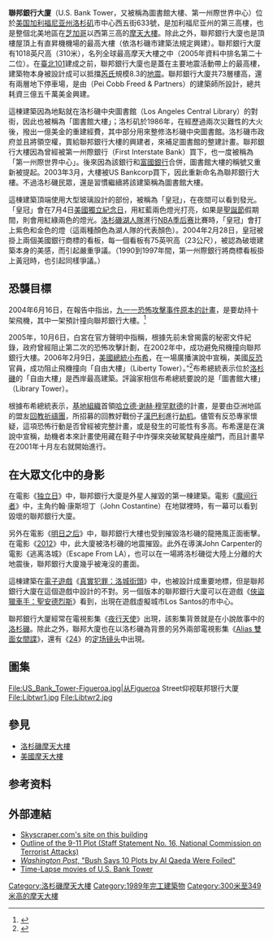 {{noteTA
|G1=Movie
|G2=Show
|1=zh-hant:摩天大樓;zh-hans:摩天大楼;
}}
{{Link style|time=2015-12-12T04:12:13+00:00}}

{{infobox building
|name                = '''聯邦銀行大厦'''
|former_names        = 圖書館大樓<br>第一州際世界中心
|image               = Los Angeles Library Tower (small) crop.jpg
|location            = 洛杉磯市中心西五街633號
|coordinates         = {{coord|34.0510|-118.2542|type:landmark_region:US-CA|display=inline,title}}
|completion_date     = 1989年
|architect           = {{le|貝聿銘建築事務所|Pei Cobb Freed & Partners}}<br>{{le|埃勒貝·貝克特建築工程事務所|Ellerbe Becket}}
|cost                = {{USD|3億5仟萬}}
|floor_area          = {{convert|1432540|sqft|abbr=on}}
|top_floor           = {{convert|968|ft|abbr=on}}
|floor_count         = 73<br>2層地下室
|architectural_style = [[後現代主義建築|後現代主義]]
|building_type       = 辦公室
|architectural       = {{convert|1018|ft|abbr=on}}
|elevator_count      = 24
|developer           = 馬奎爾商業地產公司
|main_contractor     = Turner Construction Company
}}

'''聯邦銀行大廈'''（U.S. Bank Tower，又被稱為圖書館大樓、第一州際世界中心）位於[[美国|美国]][[加利福尼亚州|加利福尼亚州]][[洛杉矶|洛杉矶]]市中心西五街633號，是加利福尼亚州的第三高樓，也是整個北美地區在[[芝加哥|芝加哥]]以西第三高的[[摩天大樓|摩天大樓]]。除此之外，聯邦銀行大廈也是頂樓屋頂上有直昇機機場的最高大樓（依洛杉磯市建築法規定興建）。聯邦銀行大廈有1018英尺高（310米），名列全球最高摩天大樓之中（2005年資料中排名第二十二位）。在[[臺北101|臺北101]]建成之前，聯邦銀行大廈也是蓋在主要地震活動帶上的最高樓，建築物本身被設計成可以抵擋[[芮氏|芮氏]]規模8.3的[[地震|地震]]。聯邦銀行大廈共73層樓高，還有兩層地下停車場，是由{{link-en|贝-考伯-弗里德及合伙人建筑师事务所|Pei Cobb Freed & Partners|貝聿銘建築事務所}}（Pei Cobb Freed & Partners）的建築師{{link-en|亨利·考伯|Henry N. Cobb}}所設計，總共耗資三億五千萬美金興建。

這棟建築因為地點就在洛杉磯中央圖書館（Los Angeles Central Library）的對街，因此也被稱為「圖書館大樓」；洛杉矶於1986年，在經歷過兩次災難性的大火後，撥出一億美金的重建經費，其中部分用來整修洛杉磯中央圖書館。洛杉磯市政府並且將領空權，賣給聯邦銀行大樓的興建者，來補足圖書館的整建計畫。聯邦銀行大樓因為曾經被第一州際銀行（First Interstate Bank）買下，也一度被稱為「第一州際世界中心」。後來因為該銀行和[[富国银行集团|富國銀行]]合併，圖書館大樓的稱號又重新被提起。2003年3月，大樓被US Bankcorp買下，因此重新命名為聯邦銀行大樓。不過洛杉磯民眾，還是習慣繼續將該建築稱為圖書館大樓。

這棟建築頂端使用大型玻璃設計的部份，被稱為「皇冠」，在夜間可以看到發光。「皇冠」會在7月4日[[美國獨立紀念日|美國獨立紀念日]]，用紅藍兩色燈光打亮，如果是[[聖誕節|聖誕節]]假期間，則會用紅綠兩色的燈光。[[洛杉磯湖人隊|洛杉磯湖人隊]]進行[[NBA季后赛|NBA季后赛]]比賽時，「皇冠」會打上紫色和金色的燈（這兩種顏色為湖人隊的代表顏色）。2004年2月28日，皇冠被掛上兩個美國銀行商標的看板，每一個看板有75英呎高（23公尺），被認為破壞建築本身的美感，而引起嚴重爭議。（1990到1997年間，第一州際銀行將商標看板掛上黃冠時，也引起同樣爭議。）

==恐襲目標==
2004年6月16日，{{link-en|911調查委員會|9/11 Commission}}在報告中指出，[[九一一袭击事件|九一一恐怖攻擊事件]][[:en:Planning_of_the_September_11,_2001_attacks|原本的計畫]]，是要劫持十架飛機，其中一架預計撞向聯邦銀行大樓。<ref>{{cite news |author=Peter Baker; Susan B. Glasser |title=Bush Says 10 Plots by Al Qaeda Were Foiled |url=http://www.washingtonpost.com/wp-dyn/content/article/2005/10/06/AR2005100600455_pf.html |work=华盛顿邮报 |date=2005年10月7日 |accessdate=2010-04-30 |archive-date=2008-09-06 |archive-url=https://web.archive.org/web/20080906191929/http://www.washingtonpost.com/wp-dyn/content/article/2005/10/06/AR2005100600455_pf.html |dead-url=no }}</ref>

2005年，10月6日，白宮在官方聲明中指稱，根據先前未曾揭露的秘密文件紀錄，政府曾經阻止第二次的恐怖攻擊計劃，在2002年中，成功避免飛機撞向聯邦銀行大樓。2006年2月9日，[[美國總統|美國總統]][[喬治·沃克·布希|小布希]]，在一場廣播演說中宣稱，美國[[反恐|反恐]]官員，成功阻止飛機撞向「自由大樓」（Liberty Tower）。”<ref>{{cite web |author=George W. Bush |title=President Discusses Progress in War on Terror to National Guard |url=http://georgewbush-whitehouse.archives.gov/news/releases/2006/02/20060209-2.html |publisher=白宫 |date=2006年2月9日 |accessdate=2010-04-30 |archive-date=2011-08-15 |archive-url=https://web.archive.org/web/20110815115921/http://georgewbush-whitehouse.archives.gov/news/releases/2006/02/20060209-2.html |dead-url=no }}</ref>布希總統表示位於[[洛杉磯|洛杉磯]]的「自由大樓」是西岸最高建築。評論家相信布希總統要說的是「圖書館大樓」（Library Tower）。

根據布希總統表示，[[基地組織|基地組織]]首領[[哈立德·谢赫·穆罕默德|哈立德·谢赫·穆罕默德]]的計畫，是要由亞洲地區的盟友[[伊斯蘭祈禱團|回教祈禱團]]，所招募的回教好戰份子[[:en:Hambali|漢巴利]]進行[[劫机|劫机]]。儘管有反恐專家懷疑，這項恐怖行動是否曾經被完整計畫，或是發生的可能性有多高。布希還是在演說中宣稱，劫機者本來計畫使用藏在鞋子中炸彈來突破駕駛員座艙門，而且計畫早在2001年十月左右就開始進行。

==在大眾文化中的身影==

在電影《[[独立日_(电影)|独立日]]》中，聯邦銀行大廈是外星人摧毀的第一棟建築。電影《[[魔间行者|魔间行者]]》中，主角约翰·康斯坦丁（John Costantine）在地獄裡時，有一幕可以看到毀壞的聯邦銀行大廈。

另外在電影《[[明日之后|明日之后]]》中，聯邦銀行大樓也受到摧毀洛杉磯的龍捲風正面衝擊。在電影《[[2012_(電影)|2012]]》中，此大廈被洛杉磯的地震摧毀。此外在導演John Carpenter的電影《逃离洛城》（Escape From LA），也可以在一場將洛杉磯從大陸上分離的大地震後，聯邦銀行大廈幾乎被淹沒的畫面。

這棟建築在[[電子遊戲|電子遊戲]]《[[真實犯罪：洛城街頭|真實犯罪：洛城街頭]]》中，也被設計成重要地標，但是聯邦銀行大廈在這個遊戲中設計的不對。另一個版本的聯邦銀行大廈可以在遊戲《[[俠盜獵車手：聖安德烈斯|俠盜獵車手：聖安德烈斯]]》看到，出現在遊戲虛擬城市Los Santos的市中心。

聯邦銀行大厦經常在電視影集《[[夜行天使|夜行天使]]》出現，該影集背景就是在小說故事中的[[洛杉磯|洛杉磯]]。除此之外，聯邦大廈也在以洛杉磯為背景的另外兩部電視影集《[[特務A|Alias 雙面女間諜]]》，還有《[[24_(电视剧)|24]]》的[[定场镜头|定场镜头]]中出現。

==圖集==
<gallery>
File:US_Bank_Tower-Figueroa.jpg|从Figueroa Street仰视联邦银行大厦
File:Libtwr1.jpg
File:Libtwr2.jpg
</gallery>

==參見==
*[[洛杉磯摩天大樓|洛杉磯摩天大樓]]
*[[美國摩天大樓|美國摩天大樓]]

==参考资料==
{{Reflist}}

==外部連結==
*[http://www.skyscrapers.com/re/en/wm/bu/116498 Skyscraper.com's site on this building] {{Wayback|url=http://www.skyscrapers.com/re/en/wm/bu/116498 |date=20031003000815 }}
*[http://www.9-11commission.gov/staff_statements/staff_statement_16.pdf Outline of the 9-11 Plot (Staff Statement No. 16, National Commission on Terrorist Attacks)] {{Wayback|url=http://www.9-11commission.gov/staff_statements/staff_statement_16.pdf |date=20200320032738 }}
*[http://www.washingtonpost.com/wp-dyn/content/article/2005/10/06/AR2005100600455_pf.html ''Washington Post'', "Bush Says 10 Plots by Al Qaeda Were Foiled"] {{Wayback|url=http://www.washingtonpost.com/wp-dyn/content/article/2005/10/06/AR2005100600455_pf.html |date=20080906191929 }}
*[http://www.khurramhashmi.org/time-lapse/US-Bank-Library-Tower-time-lapse.htm Time-Lapse movies of U.S. Bank Tower] {{Wayback|url=http://www.khurramhashmi.org/time-lapse/US-Bank-Library-Tower-time-lapse.htm |date=20060307181429 }}

{{摩天大楼}}
{{DEFAULTSORT:U.S. Bank Tower}}
[[Category:洛杉磯摩天大樓|Category:洛杉磯摩天大樓]]
[[Category:1989年完工建築物|Category:1989年完工建築物]]
[[Category:300米至349米高的摩天大樓|Category:300米至349米高的摩天大樓]]